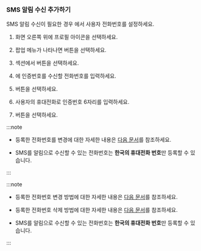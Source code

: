 ### SMS 알림 수신 추가하기

SMS 알림 수신이 필요한 경우 <Cmdname sid="MNU07360" className="uitext" />에서 사용자 전화번호를 설정하세요. 

<ImgLang img='set-event-sms-notification.png' desc='사용자 전화번호' />

1. 화면 오른쪽 위에 프로필 아이콘을 선택하세요. 

1. 팝업 메뉴가 나타나면 <Cmdname sid="MNU07360" className="uitext" /> 버튼을 선택하세요. 

1. <Cmdname sid="account_user_phone" className="uitext" /> 섹션에서 <Cmdname sid="ITM06575" className="uitext" /> 버튼을 선택하세요. 

1. <Cmdname sid="phone" className="uitext" />에 인증번호를 수신할 전화번호를 입력하세요.

1. <Cmdname sid="BTN06578" className="uitext" /> 버튼을 선택하세요.

1. 사용자의 휴대전화로 인증번호 6자리를 입력하세요.

1. <Cmdname sid="BTN06501" className="uitext" /> 버튼을 선택하세요.

<InDoc pages="account-manage">

:::note

* 등록한 전화번호를 변경에 대한 자세한 내용은 [다음 문서](#changecallnumber)를 참조하세요.

* SMS를 알림으로 수신할 수 있는 전화번호는 **한국의 휴대전화 번호**만 등록할 수 있습니다.

:::

</InDoc>

<InDoc pages="set-receive-event">

:::note

* 등록한 전화번호 변경 방법에 대한 자세한 내용은 [다음 문서](../account/account-manage#changecallnumber)를 참조하세요.

* 등록한 전화번호 삭제 방법에 대한 자세한 내용은 [다음 문서](../account/account-manage#removecallnumber)를 참조하세요.

* SMS를 알림으로 수신할 수 있는 전화번호는 **한국의 휴대전화 번호**만 등록할 수 있습니다.

:::

</InDoc>